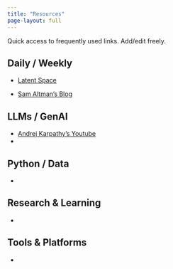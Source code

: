 ```yaml
---
title: "Resources"
page-layout: full
---
```


Quick access to frequently used links. Add/edit freely.

## Daily / Weekly
- [Latent Space](https://www.latent.space/)

- [Sam Altman's Blog](https://blog.samaltman.com/archive)

## LLMs / GenAI

- [Andrej Karpathy's Youtube](https://www.youtube.com/@AndrejKarpathy)
- 

## Python / Data

- 

## Research & Learning

- 

## Tools & Platforms

- 


